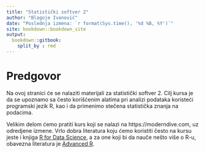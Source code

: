 ```yaml
---
title: "Statistički softver 2"
author: "Blagoje Ivanović"
date: "Poslednja izmena: `r format(Sys.time(), '%d %B, %Y')`"
site: bookdown::bookdown_site
output:
  bookdown::gitbook:
    split_by : rmd
---
```


# Predgovor {-}

Na ovoj stranici će se nalaziti materijali za statistički softver 2. Cilj kursa je da se upoznamo sa često korišćenim alatima pri analizi podataka koristeći programski jezik R, kao i da primenimo stečena statistička znanja na podacima.

Velikim delom ćemo pratiti kurs koji se nalazi na https://moderndive.com, uz odredjene izmene. Vrlo dobra literatura koju ćemo koristiti često na kursu jeste i knjiga [R for Data Science](https://r4ds.had.co.nz/), a za one koji bi da nauče nešto više o R-u, obavezna literatura je [Advanced R](https://adv-r.hadley.nz/).
